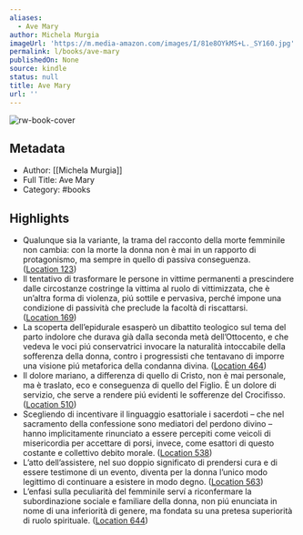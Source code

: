 ```yaml
---
aliases:
  - Ave Mary
author: Michela Murgia
imageUrl: 'https://m.media-amazon.com/images/I/81e8OYkMS+L._SY160.jpg'
permalink: l/books/ave-mary
publishedOn: None
source: kindle
status: null
title: Ave Mary
url: ''
---
```

![rw-book-cover](https://m.media-amazon.com/images/I/81e8OYkMS+L._SY160.jpg)

## Metadata

- Author: [[Michela Murgia]]
- Full Title: Ave Mary
- Category: #books

## Highlights

- Qualunque sia la variante, la trama del racconto della morte femminile non cambia: con la morte la donna non è mai in un rapporto di protagonismo, ma sempre in quello di passiva conseguenza. ([Location 123](https://readwise.io/to_kindle?action=open&asin=B005VOCRT2&location=123))
- Il tentativo di trasformare le persone in vittime permanenti a prescindere dalle circostanze costringe la vittima al ruolo di vittimizzata, che è un’altra forma di violenza, piú sottile e pervasiva, perché impone una condizione di passività che preclude la facoltà di riscattarsi. ([Location 169](https://readwise.io/to_kindle?action=open&asin=B005VOCRT2&location=169))
- La scoperta dell’epidurale esasperò un dibattito teologico sul tema del parto indolore che durava già dalla seconda metà dell’Ottocento, e che vedeva le voci piú conservatrici invocare la naturalità intoccabile della sofferenza della donna, contro i progressisti che tentavano di imporre una visione piú metaforica della condanna divina. ([Location 464](https://readwise.io/to_kindle?action=open&asin=B005VOCRT2&location=464))
- Il dolore mariano, a differenza di quello di Cristo, non è mai personale, ma è traslato, eco e conseguenza di quello del Figlio. È un dolore di servizio, che serve a rendere piú evidenti le sofferenze del Crocifisso. ([Location 510](https://readwise.io/to_kindle?action=open&asin=B005VOCRT2&location=510))
- Scegliendo di incentivare il linguaggio esattoriale i sacerdoti – che nel sacramento della confessione sono mediatori del perdono divino – hanno implicitamente rinunciato a essere percepiti come veicoli di misericordia per accettare di porsi, invece, come esattori di questo costante e collettivo debito morale. ([Location 538](https://readwise.io/to_kindle?action=open&asin=B005VOCRT2&location=538))
- L’atto dell’assistere, nel suo doppio significato di prendersi cura e di essere testimone di un evento, diventa per la donna l’unico modo legittimo di continuare a esistere in modo degno. ([Location 563](https://readwise.io/to_kindle?action=open&asin=B005VOCRT2&location=563))
- L’enfasi sulla peculiarità del femminile serví a riconfermare la subordinazione sociale e familiare della donna, non piú enunciata in nome di una inferiorità di genere, ma fondata su una pretesa superiorità di ruolo spirituale. ([Location 644](https://readwise.io/to_kindle?action=open&asin=B005VOCRT2&location=644))
